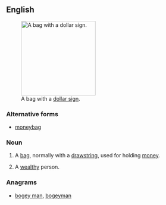 {{also|moneybag}}
==English==
[[File:Mcol money bag.svg|thumb|200px|upright|A bag with a [[dollar sign]].]]

===Alternative forms===
* [[moneybag]]

===Noun===
{{en-noun}}

# A [[bag]], normally with a [[drawstring]], used for holding [[money]].
# {{in the plural}} A [[wealthy]] person.

===Anagrams===
* [[bogey man#English|bogey man]], [[bogeyman#English|bogeyman]]